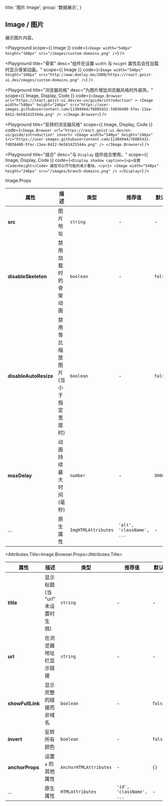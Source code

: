 
  title: '图片 Image',
  group: '数据展示',
}

## Image / 图片

展示图片内容。

<Playground
  scope={{ Image }}
  code={`
<Image width="540px" height="160px" src="/images/custom-domains.png" />
`}
/>

<Playground
  title="骨架"
  desc="组件在设置 `width` 与 `height` 属性后会在加载时显示骨架动画。"
  scope={{ Image }}
  code={`
<Image width="540px" height="160px"
  src="http://www.deelay.me/2000/https://react.geist-ui.dev/images/custom-domains.png" />
`}
/>

<Playground
  title="浏览器风格"
  desc="为图片增加浏览器风格的外装饰。"
  scope={{ Image, Display, Code }}
  code={`
<Image.Browser url="https://react.geist-ui.dev/en-us/guide/introduction" >
  <Image width="540px" height="246px" src="https://user-images.githubusercontent.com/11304944/76085431-fd036480-5fec-11ea-8412-9e581425344a.png" />
</Image.Browser>
`}
/>

<Playground
  title="反转的浏览器风格"
  scope={{ Image, Display, Code }}
  code={`
<Image.Browser url="https://react.geist-ui.dev/en-us/guide/introduction" invert>
  <Image width="540px" height="246px" src="https://user-images.githubusercontent.com/11304944/76085431-fd036480-5fec-11ea-8412-9e581425344a.png" />
</Image.Browser>
`}
/>

<Playground
  title="组合"
  desc="与 `Display` 组件组合使用。"
  scope={{ Image, Display, Code }}
  code={`
<Display shadow caption={<p>设置 <Code>height</Code> 属性可以尽可能的减少重绘。</p>}>
  <Image width="540px" height="246px" src="/images/branch-domains.png" />
</Display>
`}
/>

<Attributes edit="/pages/zh-cn/components/image.mdx">
<Attributes.Title>Image.Props</Attributes.Title>

| 属性                  | 描述                                | 类型                | 推荐值                    | 默认    |
| --------------------- | ----------------------------------- | ------------------- | ------------------------- | ------- |
| **src**               | 图片地址                            | `string`            | -                         | -       |
| **disableSkeleton**   | 禁用加载时的骨架动画                | `boolean`           | -                         | `false` |
| **disableAutoResize** | 禁用等比缩放图片 (当小于指定宽度时) | `boolean`           | -                         | `false` |
| **maxDelay**          | 动画持续最大时间 (毫秒)             | `number`            | -                         | `3000`  |
| ...                   | 原生属性                            | `ImgHTMLAttributes` | `'alt', 'className', ...` | -       |

<Attributes.Title>Image.Browser.Props</Attributes.Title>

| 属性             | 描述                             | 类型                   | 推荐值                   | 默认    |
| ---------------- | -------------------------------- | ---------------------- | ------------------------ | ------- |
| **title**        | 显示标题 (当 "url" 未设置时生效) | `string`               | -                        | -       |
| **url**          | 在浏览器地址栏显示链接           | `string`               | -                        | -       |
| **showFullLink** | 显示完整的链接而非域名           | `boolean`              | -                        | `false` |
| **invert**       | 反转所有颜色                     | `boolean`              | -                        | `false` |
| **anchorProps**  | 设置 `a` 的其他属性              | `AnchorHTMLAttributes` | -                        | `{}`    |
| ...              | 原生属性                         | `HTMLAttributes`       | `'id', 'className', ...` | -       |

</Attributes>


